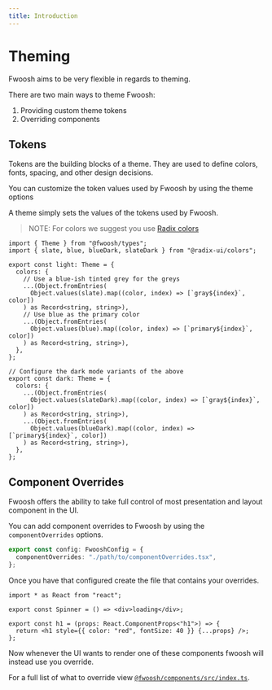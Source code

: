 ```yaml
---
title: Introduction
---
```



# Theming

Fwoosh aims to be very flexible in regards to theming.

There are two main ways to theme Fwoosh:

1. Providing custom theme tokens
2. Overriding components

## Tokens

Tokens are the building blocks of a theme.
They are used to define colors, fonts, spacing, and other design decisions.

You can customize the token values used by Fwoosh by using the <Link to="Configuration#theme">theme options</Link>

A theme simply sets the values of the tokens used by Fwoosh.

> NOTE: For colors we suggest you use [Radix colors](https://www.radix-ui.com/colors)

```tsx
import { Theme } from "@fwoosh/types";
import { slate, blue, blueDark, slateDark } from "@radix-ui/colors";

export const light: Theme = {
  colors: {
    // Use a blue-ish tinted grey for the greys
    ...(Object.fromEntries(
      Object.values(slate).map((color, index) => [`gray${index}`, color])
    ) as Record<string, string>),
    // Use blue as the primary color
    ...(Object.fromEntries(
      Object.values(blue).map((color, index) => [`primary${index}`, color])
    ) as Record<string, string>),
  },
};

// Configure the dark mode variants of the above
export const dark: Theme = {
  colors: {
    ...(Object.fromEntries(
      Object.values(slateDark).map((color, index) => [`gray${index}`, color])
    ) as Record<string, string>),
    ...(Object.fromEntries(
      Object.values(blueDark).map((color, index) => [`primary${index}`, color])
    ) as Record<string, string>),
  },
};
```

## Component Overrides

Fwoosh offers the ability to take full control of most presentation and layout component in the UI.

You can add component overrides to Fwoosh by using the <Link to="Configuration#componentOverrides">`componentOverrides` options</Link>.

```ts
export const config: FwooshConfig = {
  componentOverrides: "./path/to/componentOverrides.tsx",
};
```

Once you have that configured create the file that contains your overrides.

```tsx
import * as React from "react";

export const Spinner = () => <div>loading</div>;

export const h1 = (props: React.ComponentProps<"h1">) => {
  return <h1 style={{ color: "red", fontSize: 40 }} {...props} />;
};
```

Now whenever the UI wants to render one of these components fwoosh will instead
use you override.

For a full list of what to override view [`@fwoosh/components/src/index.ts`](https://github.com/hipstersmoothie/fwoosh/blob/main/packages/components/src/index.tsx).
